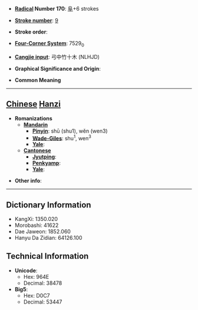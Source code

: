 * '''[[Wiktionary:Chinese radical index| Radical]] Number 170''': [[Wiktionary:Chinese radical index 阜|阜]]+6 strokes

* '''[[Wiktionary:Chinese total strokes index|Stroke number]]''': [[Wiktionary:Chinese total strokes index 9|9]]

* '''Stroke order''': 

* '''[[Wiktionary:Chinese four corner index|Four-Corner System]]''': 7529<sub>0</sub>

* '''[[Wiktionary:Chinese Cangjie index|Cangjie input]]''': 弓中竹十木 (NLHJD)

* '''Graphical Significance and Origin''': 

* '''Common Meaning'''

----

== [[Chinese]] [[Hanzi]] ==

* '''Romanizations'''
** '''[[Mandarin]]'''
*** '''[[Pinyin]]''': shū (shu1), wěn (wen3)
*** '''[[Wade-Giles]]''': shu<sup>1</sup>, wen<sup>3</sup>
*** '''[[Yale]]''': 
** '''[[Cantonese]]'''
*** '''[[Jyutping]]''':
*** '''[[Penkyamp]]''': 
*** '''[[Yale]]''': 

* '''Other info''': 

----

== Dictionary Information ==

* KangXi: 1350.020
* Morobashi: 41622
* Dae Jaweon: 1852.060
* Hanyu Da Zidian: 64126.100

== Technical Information ==

* '''Unicode''':
** Hex: 964E
** Decimal: 38478
* '''Big5''':
** Hex: D0C7
** Decimal: 53447